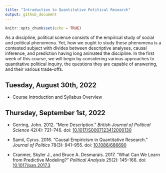 ```yaml
---
title: "Introduction to Quantitative Political Research"
output: github_document
---
```


```r
knitr::opts_chunk$set(echo = TRUE)
```

As a discipline, political science consists of the empirical study of social and political phenomena. Yet, how we ought to study these phenomena is a contested subject with divides between descriptive analyses, causal inference, and prediction having long animated the discipline. In the first week of this course, we will begin by considering various approaches to quantitative political inquiry, the questions they are capable of answering, and their various trade-offs.

## Tuesday, August 30th, 2022

-   Course Introduction and Syllabus Overview

## Thursday, September 1st, 2022

-   Gerring, John. 2012. “Mere Description.” *British Journal of Political Science* 42(4): 721–746. doi: [10.1017/S0007123412000130](https://doi.org/10.1017/S0007123412000130)

-   Samii, Cyrus. 2016. “Causal Empiricism in Quantitative Research.” *Journal of Politics* 78(3): 941–955. doi: [10.1086/686690](https://doi.org/10.1086/686690)

-   Cranmer, Skyler J., and Bruce A. Desmarais. 2017. "What Can We Learn from Predictive Modeling?" *Political Analysis* 25(2): 145–166. doi: [10.1017/pan.2017.3](https://doi.org/10.1017/pan.2017.3)